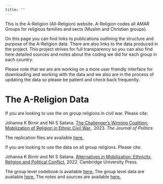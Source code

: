 ```yaml
---
title: ""
---
```


This is the A-Religion (All-Religion) website. A-Religion codes all AMAR Groups for religious families and sects (Muslim and Christian groups).

On this page you can find links to publications outlining the structure and purpose of the A-Religion data. There are also links to the data produced in the project. This project strives for full transparency so you can also find here detailed sources and notes about the coding we did for each group in each country.

Please note that we are are working on a more user friendly interface for downloading and working with the data and we also are in the process of updating the data so please be patient and check back frequently.

# The A-Religion Data

If you are looking to use the on group religions in civil war. Please cite:

Jóhanna K Birnir and Nil S Satana. [The Challenger's Winning Coalition: Mobilization of Religion in Ethnic Civil War.](https://www.journals.uchicago.edu/doi/10.1086/723972). 2023. *The Journal of Politics.*

The replication files are available [here.](files/CWC_replication)

If you are looking to use the data on all group religions. Please cite:

Jóhanna K Birnir and Nil S Satana. [Alternatives in Mobilization: Ethnicity, Religion and Political Conflict.](https://www.amazon.com/Alternatives-Mobilization-Ethnicity-Religion-Political-ebook/dp/B09YM2XZFT/ref=sr_1_3?crid=3BVVYV26GAIY4&keywords=Birnir+Johanna&qid=1677881510&sprefix=birnir+johanna%2Caps%2C144&sr=8-3) 2022. Cambridge University Press.

The group level codebook is available [here.](files/A-Religion_CodebookV1.pdf)
The group level data are available [here.](files/A-Religion.V2.xlsx)
The notes and sources are available [here.](files/A-Religion_Notes_and_Sources.pdf)
